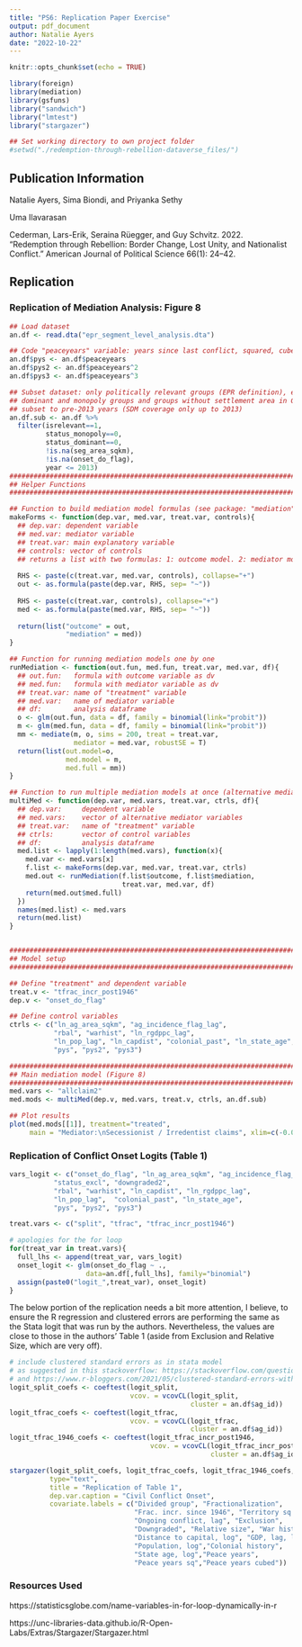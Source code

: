 ---
title: "PS6: Replication Paper Exercise"
output: pdf_document
author: Natalie Ayers
date: "2022-10-22"
---

```{r setup, include=FALSE}
knitr::opts_chunk$set(echo = TRUE)
```

```{r load packages and set wd, echo=FALSE, message=FALSE, results='hide'}
library(foreign)
library(mediation)
library(gsfuns)
library("sandwich")
library("lmtest")
library("stargazer")

## Set working directory to own project folder
#setwd("./redemption-through-rebellion-dataverse_files/")
```

## Publication Information

\textbf{Team Members:} Natalie Ayers, Sima Biondi, and Priyanka Sethy

\textbf{Assigned TF:} Uma Ilavarasan

\textbf{Publication:} Cederman, Lars-Erik, Seraina Rüegger, and Guy Schvitz. 2022. “Redemption through Rebellion: Border Change, Lost Unity, and Nationalist Conflict.” American Journal of Political Science 66(1): 24–42.


## Replication
### Replication of Mediation Analysis: Figure 8

\textbf{This code directly copied from Dataverse replication files.}

```{r setup for mediation model}
## Load dataset
an.df <- read.dta("epr_segment_level_analysis.dta")

## Code "peaceyears" variable: years since last conflict, squared, cubed
an.df$pys <- an.df$peaceyears
an.df$pys2 <- an.df$peaceyears^2
an.df$pys3 <- an.df$peaceyears^3

## Subset dataset: only politically relevant groups (EPR definition), exclude 
## dominant and monopoly groups and groups without settlement area in GeoEPR, 
## subset to pre-2013 years (SDM coverage only up to 2013)
an.df.sub <- an.df %>%
  filter(isrelevant==1,
         status_monopoly==0,
         status_dominant==0,
         !is.na(seg_area_sqkm),
         !is.na(onset_do_flag),
         year <= 2013)
################################################################################
## Helper Functions
################################################################################

## Function to build mediation model formulas (see package: "mediation")
makeForms <- function(dep.var, med.var, treat.var, controls){
  ## dep.var: dependent variable
  ## med.var: mediator variable
  ## treat.var: main explanatory variable
  ## controls: vector of controls
  ## returns a list with two formulas: 1: outcome model. 2: mediator model
  
  RHS <- paste(c(treat.var, med.var, controls), collapse="+")
  out <- as.formula(paste(dep.var, RHS, sep= "~"))
  
  RHS <- paste(c(treat.var, controls), collapse="+")
  med <- as.formula(paste(med.var, RHS, sep= "~"))
  
  return(list("outcome" = out,
              "mediation" = med))
}

## Function for running mediation models one by one
runMediation <- function(out.fun, med.fun, treat.var, med.var, df){
  ## out.fun:   formula with outcome variable as dv
  ## med.fun:   formula with mediator variable as dv
  ## treat.var: name of "treatment" variable
  ## med.var:   name of mediator variable
  ## df:        analysis dataframe
  o <- glm(out.fun, data = df, family = binomial(link="probit"))
  m <- glm(med.fun, data = df, family = binomial(link="probit"))
  mm <- mediate(m, o, sims = 200, treat = treat.var,
                mediator = med.var, robustSE = T)
  return(list(out.model=o,
              med.model = m,
              med.full = mm))
}

## Function to run multiple mediation models at once (alternative mediator vars)
multiMed <- function(dep.var, med.vars, treat.var, ctrls, df){
  ## dep.var:     dependent variable
  ## med.vars:    vector of alternative mediator variables
  ## treat.var:   name of "treatment" variable
  ## ctrls:       vector of control variables
  ## df:          analysis dataframe
  med.list <- lapply(1:length(med.vars), function(x){
    med.var <- med.vars[x]
    f.list <- makeForms(dep.var, med.var, treat.var, ctrls)
    med.out <- runMediation(f.list$outcome, f.list$mediation,
                            treat.var, med.var, df)
    return(med.out$med.full)
  })
  names(med.list) <- med.vars
  return(med.list)
}


################################################################################
## Model setup
################################################################################

## Define "treatment" and dependent variable
treat.v <- "tfrac_incr_post1946"
dep.v <- "onset_do_flag"

## Define control variables
ctrls <- c("ln_ag_area_sqkm", "ag_incidence_flag_lag",
           "rbal", "warhist", "ln_rgdppc_lag",
           "ln_pop_lag", "ln_capdist", "colonial_past", "ln_state_age",
           "pys", "pys2", "pys3")
```

```{r plot Figure 8}
################################################################################
## Main mediation model (Figure 8)
################################################################################
med.vars <- "allclaim2"
med.mods <- multiMed(dep.v, med.vars, treat.v, ctrls, an.df.sub)

## Plot results
plot(med.mods[[1]], treatment="treated",
     main = "Mediator:\nSecessionist / Irredentist claims", xlim=c(-0.005, 0.16))
```

### Replication of Conflict Onset Logits (Table 1)

\textbf{Recreated in R from Stata code provided in rep files}

```{r setup for regression}
vars_logit <- c("onset_do_flag", "ln_ag_area_sqkm", "ag_incidence_flag_lag",
           "status_excl", "downgraded2",
           "rbal", "warhist", "ln_capdist", "ln_rgdppc_lag",
           "ln_pop_lag",  "colonial_past", "ln_state_age",
           "pys", "pys2", "pys3")

treat.vars <- c("split", "tfrac", "tfrac_incr_post1946")
```

```{r run logit}
# apologies for the for loop
for(treat_var in treat.vars){
  full_lhs <- append(treat_var, vars_logit)
  onset_logit <- glm(onset_do_flag ~ ., 
                   data=an.df[,full_lhs], family="binomial")
  assign(paste0("logit_",treat_var), onset_logit)
}
```

The below portion of the replication needs a bit more attention, I believe, to ensure the R regression and clustered errors are performing the same as the Stata logit that was run by the authors. Nevertheless, the values are close to those in the authors' Table 1 (aside from Exclusion and Relative Size, which are very off). 

```{r obtain coef estimates}
# include clustered standard errors as in stata model
# as suggested in this stackoverflow: https://stackoverflow.com/questions/16498849/logistic-regression-with-robust-clustered-standard-errors-in-r
# and https://www.r-bloggers.com/2021/05/clustered-standard-errors-with-r/
logit_split_coefs <- coeftest(logit_split, 
                              vcov. = vcovCL(logit_split, 
                                             cluster = an.df$ag_id))
logit_tfrac_coefs <- coeftest(logit_tfrac, 
                              vcov. = vcovCL(logit_tfrac, 
                                             cluster = an.df$ag_id))
logit_tfrac_1946_coefs <- coeftest(logit_tfrac_incr_post1946, 
                                   vcov. = vcovCL(logit_tfrac_incr_post1946, 
                                                  cluster = an.df$ag_id))
```

```{r display results, warning=FALSE}
stargazer(logit_split_coefs, logit_tfrac_coefs, logit_tfrac_1946_coefs,
          type="text",
          title = "Replication of Table 1",
          dep.var.caption = "Civil Conflict Onset",
          covariate.labels = c("Divided group", "Fractionalization", 
                               "Frac. incr. since 1946", "Territory sq.km, log",
                               "Ongoing conflict, lag", "Exclusion",
                               "Downgraded", "Relative size", "War history",
                               "Distance to capital, log", "GDP, lag, log",
                               "Population, log","Colonial history",
                               "State age, log","Peace years",
                               "Peace years sq","Peace years cubed"))
```


### Resources Used

https://statisticsglobe.com/name-variables-in-for-loop-dynamically-in-r

https://unc-libraries-data.github.io/R-Open-Labs/Extras/Stargazer/Stargazer.html










